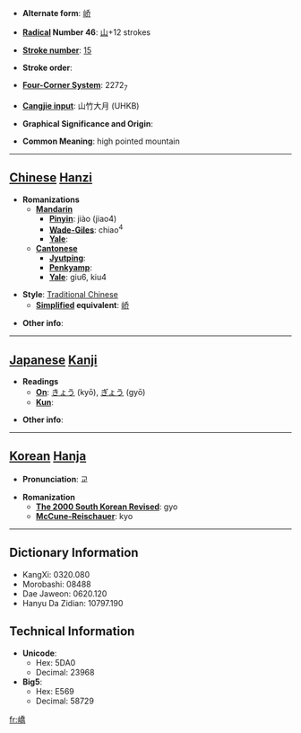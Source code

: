 * '''Alternate form''': [[峤]]

* '''[[Wiktionary:Chinese radical index| Radical]] Number 46''': [[Wiktionary:Chinese radical index 山|山]]+12 strokes

* '''[[Wiktionary:Chinese total strokes index|Stroke number]]''': [[Wiktionary:Chinese total strokes index 15|15]]

* '''Stroke order''': 

* '''[[Wiktionary:Chinese four corner index|Four-Corner System]]''': 2272<sub>7</sub>

* '''[[Wiktionary:Chinese Cangjie index|Cangjie input]]''': 山竹大月 (UHKB)

* '''Graphical Significance and Origin''': 

* '''Common Meaning''': high pointed mountain

----

== [[Chinese]] [[Hanzi]] ==

* '''Romanizations'''
** '''[[Mandarin]]'''
*** '''[[Pinyin]]''': jiào (jiao4)
*** '''[[Wade-Giles]]''': chiao<sup>4</sup>
*** '''[[Yale]]''': 
** '''[[Cantonese]]'''
*** '''[[Jyutping]]''':
*** '''[[Penkyamp]]''': 
*** '''[[Yale]]''': giu6, kiu4

* '''Style''': [[Traditional Chinese]] 
** '''[[Simplified Chinese|Simplified]] equivalent''': [[峤]]

* '''Other info''': 

----

== [[Japanese]] [[Kanji]] ==

* '''Readings'''
** '''[[On]]''': [[きょう]] (kyō), [[ぎょう]] (gyō)
** '''[[Kun]]''': 

* '''Other info''':  

----

== [[Korean]] [[Hanja]] ==

* '''Pronunciation''': 교

* '''Romanization'''
** '''[[The 2000 South Korean Revised Romanization|The 2000 South Korean Revised]]''': gyo
** '''[[McCune-Reischauer]]''': kyo

----

== Dictionary Information ==

* KangXi: 0320.080
* Morobashi: 08488
* Dae Jaweon: 0620.120
* Hanyu Da Zidian: 10797.190

== Technical Information ==

* '''Unicode''':
** Hex: 5DA0
** Decimal: 23968
* '''Big5''':
** Hex: E569
** Decimal: 58729

[[fr:嶠]]